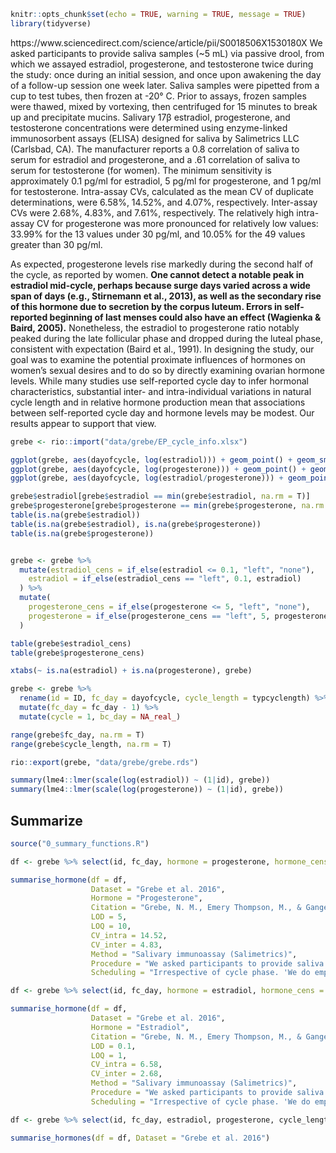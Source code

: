 
```r
knitr::opts_chunk$set(echo = TRUE, warning = TRUE, message = TRUE)
library(tidyverse)
```

https://www.sciencedirect.com/science/article/pii/S0018506X1530180X
We asked participants to provide saliva samples (~5 mL) via passive drool, from which we assayed estradiol, progesterone, and testosterone twice during the study: once during an initial session, and once upon awakening the day of a follow-up session one week later. Saliva samples were pipetted from a cup to test tubes, then frozen at -20° C. Prior to assays, frozen samples were thawed, mixed by vortexing, then centrifuged for 15 minutes to break up and precipitate mucins.
Salivary 17β estradiol, progesterone, and testosterone concentrations were determined using enzyme-linked immunosorbent assays (ELISA) designed for saliva by Salimetrics LLC (Carlsbad, CA). The manufacturer reports a 0.8 correlation of saliva to serum for estradiol and progesterone, and a .61 correlation of saliva to serum for testosterone (for women). The minimum sensitivity is approximately 0.1 pg/ml for estradiol, 5 pg/ml for progesterone, and 1 pg/ml for testosterone. Intra-assay CVs, calculated as the mean CV of duplicate determinations, were 6.58%, 14.52%, and 4.07%, respectively. Inter-assay CVs were 2.68%, 4.83%, and 7.61%, respectively. The relatively high intra-assay CV for progesterone was more pronounced for relatively low values: 33.99% for the 13 values under 30 pg/ml, and 10.05% for the 49 values greater than 30 pg/ml.


As expected, progesterone levels rise markedly during the second half of the cycle, as reported by women. __One cannot detect a notable peak in estradiol mid-cycle, perhaps because surge days varied across a wide span of days (e.g., Stirnemann et al., 2013), as well as the secondary rise of this hormone due to secretion by the corpus luteum. Errors in self-reported beginning of last menses could also have an effect (Wagienka & Baird, 2005).__ Nonetheless, the estradiol to progesterone ratio notably peaked during the late follicular phase and dropped during the luteal phase, consistent with expectation (Baird et al., 1991).
In designing the study, our goal was to examine the potential proximate influences of hormones on women's sexual desires and to do so by directly examining ovarian hormone levels. While many studies use self-reported cycle day to infer hormonal characteristics, substantial inter- and intra-individual variations in natural cycle length and in relative hormone production mean that associations between self-reported cycle day and hormone levels may be modest. Our results appear to support that view.


```r
grebe <- rio::import("data/grebe/EP_cycle_info.xlsx")

ggplot(grebe, aes(dayofcycle, log(estradiol))) + geom_point() + geom_smooth()
ggplot(grebe, aes(dayofcycle, log(progesterone))) + geom_point() + geom_smooth()
ggplot(grebe, aes(dayofcycle, log(estradiol/progesterone))) + geom_point() + geom_smooth()

grebe$estradiol[grebe$estradiol == min(grebe$estradiol, na.rm = T)]
grebe$progesterone[grebe$progesterone == min(grebe$progesterone, na.rm = T)]
table(is.na(grebe$estradiol))
table(is.na(grebe$estradiol), is.na(grebe$progesterone))
table(is.na(grebe$progesterone))


grebe <- grebe %>% 
  mutate(estradiol_cens = if_else(estradiol <= 0.1, "left", "none"),
    estradiol = if_else(estradiol_cens == "left", 0.1, estradiol)
  ) %>% 
  mutate(
    progesterone_cens = if_else(progesterone <= 5, "left", "none"),
    progesterone = if_else(progesterone_cens == "left", 5, progesterone)
  )

table(grebe$estradiol_cens)
table(grebe$progesterone_cens)

xtabs(~ is.na(estradiol) + is.na(progesterone), grebe)

grebe <- grebe %>% 
  rename(id = ID, fc_day = dayofcycle, cycle_length = typcyclength) %>%
  mutate(fc_day = fc_day - 1) %>% 
  mutate(cycle = 1, bc_day = NA_real_)

range(grebe$fc_day, na.rm = T)
range(grebe$cycle_length, na.rm = T)

rio::export(grebe, "data/grebe/grebe.rds")

summary(lme4::lmer(scale(log(estradiol)) ~ (1|id), grebe))
summary(lme4::lmer(scale(log(progesterone)) ~ (1|id), grebe))
```

## Summarize
```r
source("0_summary_functions.R")
```

```r
df <- grebe %>% select(id, fc_day, hormone = progesterone, hormone_cens = progesterone_cens, cycle_length, cycle, bc_day)

summarise_hormone(df = df, 
                  Dataset = "Grebe et al. 2016", 
                  Hormone = "Progesterone",
                  Citation = "Grebe, N. M., Emery Thompson, M., & Gangestad, S. W. (2016). Hormonal predictors of women’s extra-pair vs. in-pair sexual attraction in natural cycles: Implications for extended sexuality. Hormones and Behavior, 78, 211–219. https://doi.org/10.1016/j.yhbeh.2015.11.008",
                  LOD = 5,
                  LOQ = 10,
                  CV_intra = 14.52,
                  CV_inter = 4.83,
                  Method = "Salivary immunoassay (Salimetrics)",
                  Procedure = "We asked participants to provide saliva samples (~5 mL) via passive drool, from which we assayed estradiol, progesterone, and testosterone twice during the study: once during an initial session, and once upon awakening the day of a follow-up session one week later. Saliva samples were pipetted from a cup to test tubes, then frozen at -20° C. Prior to assays, frozen samples were thawed, mixed by vortexing, then centrifuged for 15 minutes to break up and precipitate mucins. Salivary 17β estradiol, progesterone, and testosterone concentrations were determined using enzyme-linked immunosorbent assays (ELISA) designed for saliva by Salimetrics LLC (Carlsbad, CA). ",
                  Scheduling = "Irrespective of cycle phase. 'We do emphasize that, although we sought to representatively sample days and phases of the cycle, by chance the luteal phase appears to have been overrepresented in our sample.'")

df <- grebe %>% select(id, fc_day, hormone = estradiol, hormone_cens = estradiol_cens, cycle_length, cycle, bc_day)

summarise_hormone(df = df, 
                  Dataset = "Grebe et al. 2016", 
                  Hormone = "Estradiol",
                  Citation = "Grebe, N. M., Emery Thompson, M., & Gangestad, S. W. (2016). Hormonal predictors of women’s extra-pair vs. in-pair sexual attraction in natural cycles: Implications for extended sexuality. Hormones and Behavior, 78, 211–219. https://doi.org/10.1016/j.yhbeh.2015.11.008",
                  LOD = 0.1,
                  LOQ = 1,
                  CV_intra = 6.58,
                  CV_inter = 2.68,
                  Method = "Salivary immunoassay (Salimetrics)",
                  Procedure = "We asked participants to provide saliva samples (~5 mL) via passive drool, from which we assayed estradiol, progesterone, and testosterone twice during the study: once during an initial session, and once upon awakening the day of a follow-up session one week later. Saliva samples were pipetted from a cup to test tubes, then frozen at -20° C. Prior to assays, frozen samples were thawed, mixed by vortexing, then centrifuged for 15 minutes to break up and precipitate mucins. Salivary 17β estradiol, progesterone, and testosterone concentrations were determined using enzyme-linked immunosorbent assays (ELISA) designed for saliva by Salimetrics LLC (Carlsbad, CA). ",
                  Scheduling = "Irrespective of cycle phase. 'We do emphasize that, although we sought to representatively sample days and phases of the cycle, by chance the luteal phase appears to have been overrepresented in our sample.'")

df <- grebe %>% select(id, fc_day, estradiol, progesterone, cycle_length, cycle, bc_day)

summarise_hormones(df = df, Dataset = "Grebe et al. 2016")
```

